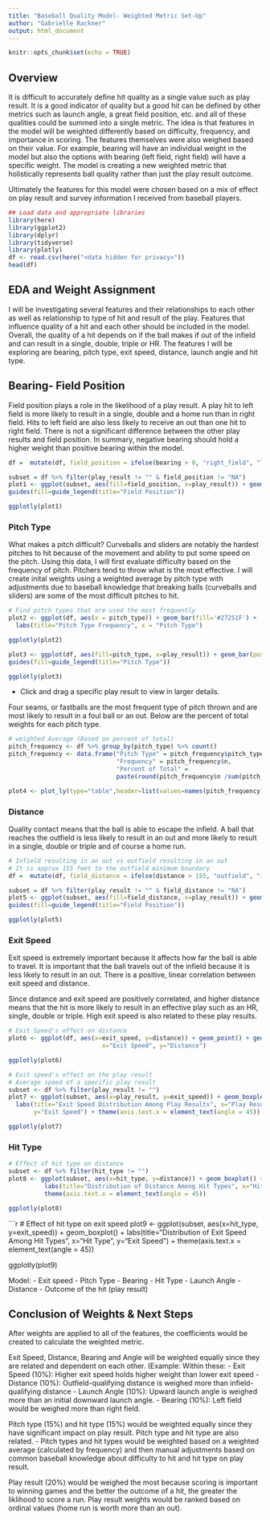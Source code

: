 ---
title: "Baseball Quality Model- Weighted Metric Set-Up"
author: "Gabrielle Rackner"
output: html_document
---

```{r setup, include=FALSE}
knitr::opts_chunk$set(echo = TRUE)
```

## Overview

It is difficult to accurately define hit quality as a single value such as play result. It is a good indicator of quality but a good hit can be defined by other metrics such as launch angle, a great field position, etc. and all of these qualities could be summed into a single metric. The idea is that features in the model will be weighted differently based on difficulty, frequency, and importance in scoring. The features themselves were also weighed based on their value. For example, bearing will have an individual weight in the model but also the options with bearing (left field, right field) will have a specific weight. The model is creating a new weighted metric that holistically represents ball quality rather than just the play result outcome.

Ultimately the features for this model were chosen based on a mix of effect on play result and survey information I received from baseball players.

```{r, include=FALSE}
## Load data and appropriate libraries
library(here)
library(ggplot2)
library(dplyr)
library(tidyverse)
library(plotly)
df <- read.csv(here("<data hidden for privacy>"))
head(df)

```

## EDA and Weight Assignment

I will be investigating several features and their relationships to each other as well as relationship to type of hit and result of the play. Features that influence quality of a hit and each other should be included in the model. Overall, the quality of a hit depends on if the ball makes if out of the infield and can result in a single, double, triple or HR. The features I will be exploring are bearing, pitch type, exit speed, distance, launch angle and hit type.

## Bearing- Field Position

Field position plays a role in the likelihood of a play result. A play hit to left field is more likely to result in a single, double and a home run than in right field. Hits to left field are also less likely to receive an out than one hit to right field. There is not a significant difference between the other play results and field position. In summary, negative bearing should hold a higher weight than positive bearing within the model.

```{r, include = FALSE}
df =  mutate(df, field_position = ifelse(bearing > 0, "right_field", "left_field"))
```

```{r, echo = FALSE}
subset = df %>% filter(play_result != "" & field_position != "NA")
plot1 <- ggplot(subset, aes(fill=field_position, x=play_result)) + geom_bar(position="dodge") + labs(title = "Play Result Frequency by Field Position", x = "Play Result") + theme(axis.text.x = element_text(angle = 45)) +
guides(fill=guide_legend(title="Field Position"))

ggplotly(plot1)
```

### Pitch Type

What makes a pitch difficult? Curveballs and sliders are notably the hardest pitches to hit because of the movement and ability to put some speed on the pitch. Using this data, I will first evaluate difficulty based on the frequency of pitch. Pitchers tend to throw what is the most effective. I will create inital weights using a weighted average by pitch type with adjustments due to baseball knowledge that breaking balls (curveballs and sliders) are some of the most difficult pitches to hit. 

```{r, echo=FALSE}
# Find pitch types that are used the most frequently
plot2 <- ggplot(df, aes(x = pitch_type)) + geom_bar(fill='#27251F') +
  labs(title="Pitch Type Frequency", x = "Pitch Type")

ggplotly(plot2)
```


```{r, echo=FALSE}

plot3 <- ggplot(df, aes(fill=pitch_type, x=play_result)) + geom_bar(position="dodge") + labs(title = "Play Result Frequency by Pitch Type", x = "Play Result") + theme(axis.text.x = element_text(angle = 45)) +
guides(fill=guide_legend(title="Pitch Type"))

ggplotly(plot3)

```
* Click and drag a specific play result to view in larger details. 

Four seams, or fastballs are the most frequent type of pitch thrown and are most likely to result in a foul ball or an out. Below are the percent of total weights for each pitch type. 

```{r, echo=FALSE} 
# weighted Average (Based on percent of total)
pitch_frequency <- df %>% group_by(pitch_type) %>% count()
pitch_frequency <- data.frame("Pitch Type" = pitch_frequency$pitch_type,
                              "Frequency" = pitch_frequency$n,
                              "Percent of Total" =
                              paste(round(pitch_frequency$n /sum(pitch_frequency$n)*100), "%"))

plot4 <- plot_ly(type="table",header=list(values=names(pitch_frequency), fill = list(color = c("#AE8F6F", "#AE8F6F"))), cells=list(values=unname(pitch_frequency))) 
```

### Distance

Quality contact means that the ball is able to escape the infield. A ball that reaches the outfield is less likely to result in an out and more likely to result in a single, double or triple and of course a home run. 

```{r, include=FALSE}
# Infield resulting in an out vs outfield resulting in an out
# It is approx 155 feet to the outfield minimum boundary
df =  mutate(df, field_distance = ifelse(distance > 155, "outfield", "infield"))
```

```{r, echo = FALSE}
subset = df %>% filter(play_result != "" & field_distance != "NA")
plot5 <- ggplot(subset, aes(fill=field_distance, x=play_result)) + geom_bar(position="dodge") + labs(title = "Play Result Frequency Within Infield vs Outfield", x = "Play Result") + theme(axis.text.x = element_text(angle = 45)) +
guides(fill=guide_legend(title="Field Position"))

ggplotly(plot5)
```


### Exit Speed

Exit speed is extremely important because it affects how far the ball is able to travel. It is important that the ball travels out of the infield because it is less likely to result in an out. There is a positive, linear correlation between exit speed and distance.

Since distance and exit speed are positively correlated, and higher distance means that the hit is more likely to result in an effective play such as an HR, single, double or triple. High exit speed is also related to these play results. 

```{r, echo=FALSE, messages=FALSE, warnings=FALSE}
# Exit Speed's effect on distance
plot6 <- ggplot(df, aes(x=exit_speed, y=distance)) + geom_point() + geom_smooth(method=lm) + labs(title="Distance Ball Traveled vs Exit Speed", 
                          x="Exit Speed", y="Distance")

ggplotly(plot6)
```

```{r, echo=FALSE, warning=FALSE}
# Exit speed's effect on the play result
# Average speed of a specific play result
subset <- df %>% filter(play_result != "")
plot7 <- ggplot(subset, aes(x=play_result, y=exit_speed)) + geom_boxplot() +
  labs(title="Exit Speed Distribution Among Play Results", x="Play Result",
       y="Exit Speed") + theme(axis.text.x = element_text(angle = 45))

ggplotly(plot7)
```
### Hit Type

```{r, echo=FALSE}
# Effect of hit type on distance
subset <- df %>% filter(hit_type != "")
plot8 <- ggplot(subset, aes(x=hit_type, y=distance)) + geom_boxplot() +
          labs(title="Distribution of Distance Among Hit Types", x="Hit Type") +
          theme(axis.text.x = element_text(angle = 45))

ggplotly(plot8)

```

```{r, echo=FALSE, warning=FALSE}
# Effect of hit type on exit speed
plot9 <- ggplot(subset, aes(x=hit_type, y=exit_speed)) + geom_boxplot() +
          labs(title="Distribution of Exit Speed Among Hit Types", x="Hit Type",
               y="Exit Speed") + theme(axis.text.x = element_text(angle = 45))

ggplotly(plot9)


Model:
- Exit speed
- Pitch Type
- Bearing
- Hit Type
- Launch Angle
- Distance
- Outcome of the hit (play result)

## Conclusion of Weights & Next Steps

After weights are applied to all of the features, the coefficients would be created to calculate the weighted metric. 

Exit Speed, Distance, Bearing and Angle will be weighted equally since they are related and dependent on each other. (Example: Within these:
- Exit Speed (10%): Higher exit speed holds higher weight than lower exit speed
- Distance (10%): Outfield-qualifying distance is weighed more than infield-qualifying distance
- Launch Angle (10%): Upward launch angle is weighed more than an initial downward launch angle.
- Bearing (10%): Left field would be weighed more than right field. 


Pitch type (15%) and hit type (15%) would be weighted equally since they have significant impact on play result. Pitch type and hit type are also related. 
- Pitch types and hit types would be weighted based on a weighted average (calculated by frequency) and then manual adjustments based on common baseball knowledge about difficulty to hit and hit type on play result.

Play result (20%) would be weighed the most because scoring is important to winning games and the better the outcome of a hit, the greater the liklihood to score a run. Play result weights would be ranked based on ordinal values (home run is worth more than an out). 